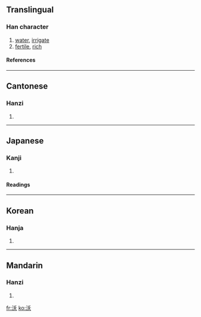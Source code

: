 ==Translingual==
===Han character===
{{Han char|rn=85|rad=水|as=04|sn=7|four=3213<sub>4</sub>|canj=水竹大 (EHK)}}
# [[water]], [[irrigate]]
# [[fertile]], [[rich]]
====References====
{{Han ref|kx=0609.130|dkj=17184|dj=1002.100|hdz=31566.050|uh=6C83|ud=27779|bh=A855|bd=43093}}

----
==Cantonese==
===Hanzi===
{{yue-hanzi|jyut=|y=yuk1}}
# {{defn|Cantonese}}

----
==Japanese==
===Kanji===
{{ja-kanji|grade=|rs=水04}}
# {{defn|Japanese}} 
====Readings====
{{ja-readings|on=[[よく]] (yoku), [[おく]] (oku)|kun=[[そそぐ]] (sosogu), [[こえる]] (koeru)}}

----
==Korean==
===Hanja===
{{ko-hanja|hangeul=옥|eumhun=|rv=ok|mr=ok|y=ok}}
# {{defn|Korean}}

----
==Mandarin==
===Hanzi===
{{cmn-hanzi|pin=[[hàng]] ([[hang4]]), [[kàng]] ([[kang4]]), [[wò]] ([[wo4]])|wg=hang<sup>4</sup>, k'ang<sup>4</sup>, wo<sup>4</sup>}}
# {{defn|Mandarin}}

[[fr:沃]]
[[ko:沃]]